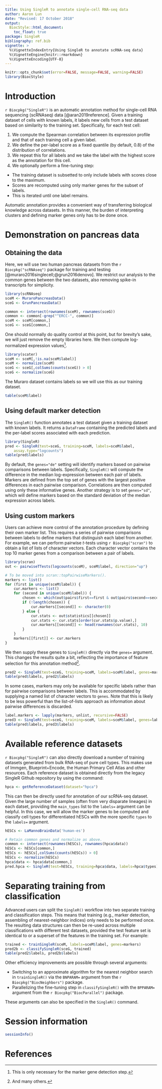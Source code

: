 ```yaml
---
title: Using SingleR to annotate single-cell RNA-seq data
author: Aaron Lun
date: "Revised: 17 October 2018"
output:
  BiocStyle::html_document:
    toc_float: true
package: SingleR 
bibliography: ref.bib
vignette: >
  %\VignetteIndexEntry{Using SingleR to annotate scRNA-seq data}
  %\VignetteEngine{knitr::rmarkdown}
  %\VignetteEncoding{UTF-8}    
---
```


```r
knitr::opts_chunk$set(error=FALSE, message=FALSE, warning=FALSE)
library(BiocStyle)
```

# Introduction

`r Biocpkg("SingleR")` is an automatic annotation method for single-cell RNA sequencing (scRNAseq) data [@aran2019reference].
Given a training dataset of cells with known labels, it labels new cells from a test dataset based on similarity to the training set.
Specifically, for each test cell:

1. We compute the Spearman correlation between its expression profile and that of each training cell a given label.
2. We define the per-label score as a fixed quantile (by default, 0.8) of the distribution of correlations.
3. We repeat this for all labels and we take the label with the highest score as the annotation for this cell.
4. We optionally perform a fine-tuning step:
  - The training dataset is subsetted to only include labels with scores close to the maximum.
  - Scores are recomputed using only marker genes for the subset of labels.
  - This is iterated until one label remains.

Automatic annotation provides a convenient way of transferring biological knowledge across datasets.
In this manner, the burden of interpreting clusters and defining marker genes only has to be done once.

# Demonstration on pancreas data

## Obtaining the data 

Here, we will use two human pancreas datasets from the `r Biocpkg("scRNAseq")` package for training and testing [@muraro2016singlecell;@grun2016denovo].
We restrict our analysis to the common genes between the two datasets, also removing spike-in transcripts for simplicity.

```r
library(scRNAseq)
sceM <- MuraroPancreasData()
sceG <- GrunPancreasData()

common <- intersect(rownames(sceM), rownames(sceG))
common <- common[-grep("^ERCC-", common)]
sceM <- sceM[common,]
sceG <- sceG[common,]
```

One should normally do quality control at this point, but for brevity's sake, we will just remove the empty libraries here.
We then compute log-normalized expression values^[This is only necessary for the marker gene detection step.].

```r
library(scater)
sceM <- sceM[,!is.na(sceM$label)]
sceM <- normalize(sceM)
sceG <- sceG[,colSums(counts(sceG)) > 0]
sceG <- normalize(sceG)
```

The Muraro dataset contains labels so we will use this as our training dataset.

```r
table(sceM$label)
```

## Using default marker detection

The `SingleR()` function annotates a test dataset given a training dataset with known labels.
It returns a `DataFrame` containing the predicted labels and the per-label scores associated with each prediction.

```r
library(SingleR)
pred <- SingleR(test=sceG, training=sceM, labels=sceM$label, 
    assay.type="logcounts")
table(pred$labels)
```

By default, the `genes="de"` setting will identify markers based on pairwise comparisons between labels.
Specifically, `SingleR()` will compute the difference in the median log-expression between each pair of labels.
Markers are defined from the top set of genes with the largest positive differences in each pairwise comparison.
Correlations are then computed using only these informative genes.
Another strategy is to set `genes="sd"`, which will define markers based on the standard deviation of the median expression across labels.

## Using custom markers

Users can achieve more control of the annotation procedure by defining their own marker list.
This requires a series of pairwise comparisons between labels to define markers that distinguish each label from another.
For example, we can perform pairwise $t$-tests using `r Biocpkg("scran")` to obtain a list of lists of character vectors.
Each character vector contains the top 10 marker genes from a comparison between a pair of labels.

```r
library(scran)
out <- pairwiseTTests(logcounts(sceM), sceM$label, direction="up")

# To be moved into scran::topPairwiseMarkers().
markers <- list()
for (first in unique(sceM$label)) {
    cur.markers <- list()
    for (second in unique(sceM$label)) {
        chosen <- which(out$pairs$first==first & out$pairs$second==second)
        if (!length(chosen)) {
            cur.markers[[second]] <- character(0)
        } else {
            cur.stats <- out$statistics[[chosen]]
            cur.stats <- cur.stats[order(cur.stats$p.value),]
            cur.markers[[second]] <- head(rownames(cur.stats), 10)
        }
    }
    markers[[first]] <- cur.markers
}
```

We then supply these genes to `SingleR()` directly via the `genes=` argument.
This changes the results quite a bit, reflecting the importance of feature selection for this annotation method^[And many others.].

```r
pred2 <- SingleR(test=sceG, training=sceM, labels=sceM$label, genes=markers)
table(pred$labels, pred2$labels)
```

In some cases, markers may only be available for specific labels rather than for pairwise comparisons between labels.
This is accommodated by supplying a named list of character vectors to `genes`.
Note that this is likely to be less powerful than the list-of-lists approach as information about pairwise differences is discarded.

```r
label.markers <- lapply(markers, unlist, recursive=FALSE)
pred3 <- SingleR(test=sceG, training=sceM, labels=sceM$label, genes=label.markers)
table(pred$labels, pred3$labels)
```

# Available reference datasets

`r Biocpkg("SingleR")` can also directly download a number of training datasets generated from bulk RNA-seq of pure cell types.
This makes use of Immgen, Blueprint+Encode, the Human Primary Cell Atlas and other resources. 
Each reference dataset is obtained directly from the legacy SingleR Github repository by using the command:

```r
hpca <- getReferenceDataset(dataset="hpca")
```

This can then be directly used for annotation of our scRNA-seq dataset. 
Given the large number of samples (often from very disparate lineages) in each datset, providing the `main_types` list to the `labels=` argument can be helpful.
In this case, we will allow the marker genes to be computed and classify cell types for differentiated hESCs with the more specific `types` to the `labels=` argument.

```r
hESCs <- LaMannoBrainData('human-es')

# Retain common genes and normalize as above.
common <- intersect(rownames(hESCs), rownames(hpca$data))
hESCs <- hESCs[common,]
hESCs <- hESCs[,colSums(counts(hESCs)) > 0]
hESCs <- normalize(hESCs)
hpca$data <- hpca$data[common,]
pred.hpca <- SingleR(test=hESCs, training=hpca$data, labels=hpca$types)
```

# Separating training from classification

Advanced users can split the `SingleR()` workflow into two separate training and classification steps.
This means that training (e.g., marker detection, assembling of nearest-neighbor indices) only needs to be performed once.
The resulting data structures can then be re-used across multiple classifications with different test datasets, provided the test feature set is identical to or a superset of the features in the training set.
For example:

```r
trained <- trainSingleR(sceM, labels=sceM$label, genes=markers)
pred2b <- classifySingleR(sceG, trained)
table(pred2$labels, pred2b$labels)
```

Other efficiency improvements are possible through several arguments:

- Switching to an approximate algorithm for the nearest neighbor search in `trainSingleR()` via the `BNPARAM=` argument from the `r Biocpkg("BiocNeighbors")` package.
- Parallelizing the fine-tuning step in `classifySingleR()` with the `BPPARAM=` argument from the `r Biocpkg("BiocParallel")` package.

These arguments can also be specified in the `SingleR()` command.

# Session information

```r
sessionInfo()
```

# References
